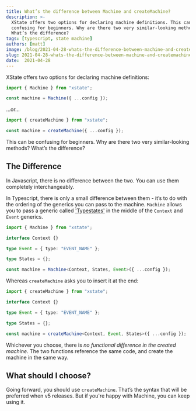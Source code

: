 ```yaml
---
title: What’s the difference between Machine and createMachine?
description: >-
  XState offers two options for declaring machine definitions. This can be
  confusing for beginners. Why are there two very similar-looking methods?
  What’s the difference?
tags: [typescript, state machine]
authors: [matt]
image: /blog/2021-04-28-whats-the-difference-between-machine-and-createmachine/share.png
slug: 2021-04-28-whats-the-difference-between-machine-and-createmachine
date:  2021-04-28
---
```


<head>
  <link rel="canonical" href="https://dev.to/mpocock1/xstate-what-s-the-difference-between-machine-and-createmachine-15h1" />
</head>

XState offers two options for declaring machine definitions:

```ts
import { Machine } from "xstate";

const machine = Machine({ ...config });
```

…or…

```ts
import { createMachine } from "xstate";

const machine = createMachine({ ...config });
```

This can be confusing for beginners. Why are there two very similar-looking methods? What’s the difference?

<!--truncate-->

## The Difference

In Javascript, there is no difference between the two. You can use them completely interchangeably.

In Typescript, there is only a small difference between them - it’s to do with the ordering of the generics you can pass to the machine. `Machine` allows you to pass a generic called ['Typestates'](https://xstate.js.org/docs/guides/typescript.html#typestates) in the middle of the `Context` and `Event` generics.

```ts
import { Machine } from "xstate";

interface Context {}

type Event = { type: "EVENT_NAME" };

type States = {};

const machine = Machine<Context, States, Event>({ ...config });
```

Whereas `createMachine` asks you to insert it at the end:

```ts
import { createMachine } from "xstate";

interface Context {}

type Event = { type: "EVENT_NAME" };

type States = {};

const machine = createMachine<Context, Event, States>({ ...config });
```

Whichever you choose, there is _no functional difference in the created machine_. The two functions reference the same code, and create the machine in the same way.

## What should I choose?

Going forward, you should use `createMachine`. That’s the syntax that will be preferred when v5 releases. But if you're happy with Machine, you can keep using it.
